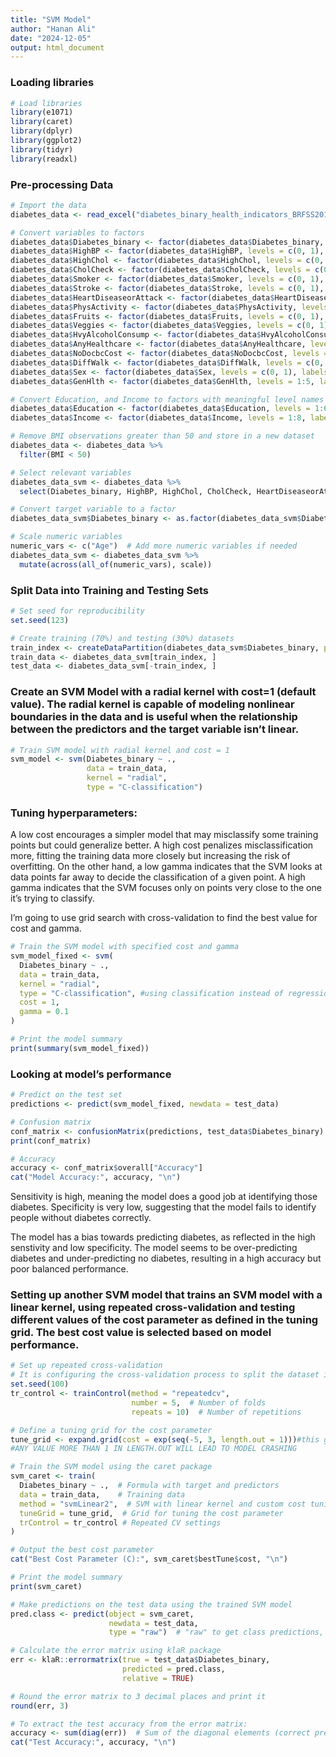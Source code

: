 ```yaml
---
title: "SVM Model"
author: "Hanan Ali"
date: "2024-12-05"
output: html_document
---
```


### Loading libraries
```r
# Load libraries
library(e1071)
library(caret)
library(dplyr)
library(ggplot2)
library(tidyr)
library(readxl)
```

### Pre-processing Data 
```r
# Import the data
diabetes_data <- read_excel("diabetes_binary_health_indicators_BRFSS2015.xlsm")

# Convert variables to factors
diabetes_data$Diabetes_binary <- factor(diabetes_data$Diabetes_binary, levels = c(0, 1), labels = c("No Diabetes", "Prediabetes or Diabetes"))
diabetes_data$HighBP <- factor(diabetes_data$HighBP, levels = c(0, 1), labels = c("No", "Yes"))
diabetes_data$HighChol <- factor(diabetes_data$HighChol, levels = c(0, 1), labels = c("No", "Yes"))
diabetes_data$CholCheck <- factor(diabetes_data$CholCheck, levels = c(0, 1), labels = c("No", "Yes"))
diabetes_data$Smoker <- factor(diabetes_data$Smoker, levels = c(0, 1), labels = c("No", "Yes"))
diabetes_data$Stroke <- factor(diabetes_data$Stroke, levels = c(0, 1), labels = c("No", "Yes"))
diabetes_data$HeartDiseaseorAttack <- factor(diabetes_data$HeartDiseaseorAttack, levels = c(0, 1), labels = c("No", "Yes"))
diabetes_data$PhysActivity <- factor(diabetes_data$PhysActivity, levels = c(0, 1), labels = c("No", "Yes"))
diabetes_data$Fruits <- factor(diabetes_data$Fruits, levels = c(0, 1), labels = c("No", "Yes"))
diabetes_data$Veggies <- factor(diabetes_data$Veggies, levels = c(0, 1), labels = c("No", "Yes"))
diabetes_data$HvyAlcoholConsump <- factor(diabetes_data$HvyAlcoholConsump, levels = c(0, 1), labels = c("No", "Yes"))
diabetes_data$AnyHealthcare <- factor(diabetes_data$AnyHealthcare, levels = c(0, 1), labels = c("No", "Yes"))
diabetes_data$NoDocbcCost <- factor(diabetes_data$NoDocbcCost, levels = c(0, 1), labels = c("No", "Yes"))
diabetes_data$DiffWalk <- factor(diabetes_data$DiffWalk, levels = c(0, 1), labels = c("No", "Yes"))
diabetes_data$Sex <- factor(diabetes_data$Sex, levels = c(0, 1), labels = c("Male", "Female"))
diabetes_data$GenHlth <- factor(diabetes_data$GenHlth, levels = 1:5, labels = c("Excellent", "Very Good", "Good", "Fair", "Poor"))

# Convert Education, and Income to factors with meaningful level names
diabetes_data$Education <- factor(diabetes_data$Education, levels = 1:6, labels = c("Never attended school", "Elementary", "Some high school", "High school graduate", "Some college", "College graduate"))
diabetes_data$Income <- factor(diabetes_data$Income, levels = 1:8, labels = c("Less than $10,000", "$10,000-$14,999", "$15,000-$19,999", "$20,000-$24,999", "$25,000-$34,999", "$35,000-$49,999", "$50,000-$74,999", "$75,000 or more"))

# Remove BMI observations greater than 50 and store in a new dataset
diabetes_data <- diabetes_data %>%
  filter(BMI < 50)

# Select relevant variables
diabetes_data_svm <- diabetes_data %>%
  select(Diabetes_binary, HighBP, HighChol, CholCheck, HeartDiseaseorAttack, HvyAlcoholConsump, GenHlth, Sex, Age)

# Convert target variable to a factor
diabetes_data_svm$Diabetes_binary <- as.factor(diabetes_data_svm$Diabetes_binary)

# Scale numeric variables
numeric_vars <- c("Age")  # Add more numeric variables if needed
diabetes_data_svm <- diabetes_data_svm %>%
  mutate(across(all_of(numeric_vars), scale))

```


### Split Data into Training and Testing Sets
```r
# Set seed for reproducibility
set.seed(123)

# Create training (70%) and testing (30%) datasets
train_index <- createDataPartition(diabetes_data_svm$Diabetes_binary, p = 0.7, list = FALSE)
train_data <- diabetes_data_svm[train_index, ]
test_data <- diabetes_data_svm[-train_index, ]
```


### Create an SVM Model with a radial kernel with cost=1 (default value). The radial kernel is capable of modeling nonlinear boundaries in the data and is useful when the relationship between the predictors and the target variable isn't linear.
```r
# Train SVM model with radial kernel and cost = 1
svm_model <- svm(Diabetes_binary ~ ., 
                 data = train_data, 
                 kernel = "radial", 
                 type = "C-classification")
```


### Tuning hyperparameters:
A low cost encourages a simpler model that may misclassify some training points but could generalize better. A high cost penalizes misclassification more, fitting the training data more closely but increasing the risk of overfitting. On the other hand, a low gamma indicates that the SVM looks at data points far away to decide the classification of a given point. A high gamma indicates that the SVM focuses only on points very close to the one it’s trying to classify.

I'm going to use grid search with cross-validation to find the best value for cost and gamma. 
```r
# Train the SVM model with specified cost and gamma
svm_model_fixed <- svm(
  Diabetes_binary ~ ., 
  data = train_data, 
  kernel = "radial", 
  type = "C-classification", #using classification instead of regression because better choice for predicting binary outcomes
  cost = 1, 
  gamma = 0.1
)

# Print the model summary
print(summary(svm_model_fixed))
```


### Looking at model's performance
```r
# Predict on the test set
predictions <- predict(svm_model_fixed, newdata = test_data)

# Confusion matrix
conf_matrix <- confusionMatrix(predictions, test_data$Diabetes_binary)
print(conf_matrix)

# Accuracy
accuracy <- conf_matrix$overall["Accuracy"]
cat("Model Accuracy:", accuracy, "\n")
```
Sensitivity is high, meaning the model does a good job at identifying those diabetes. Specificity is very low, suggesting that the model fails to identify people without diabetes correctly.

The model has a bias towards predicting diabetes, as reflected in the high senstivity and low specificity. The model seems to be over-predicting diabetes and under-predicting no diabetes, resulting in a high accuracy but poor balanced performance.






### Setting up another SVM model that trains an SVM model with a linear kernel, using repeated cross-validation and testing different values of the cost parameter as defined in the tuning grid. The best cost value is selected based on model performance.
```r
# Set up repeated cross-validation
# It is configuring the cross-validation process to split the dataset into folds, train the model on some folds, and test it on others repeatedly. The training and test sets are created within each fold during the cross-validation process.
set.seed(100)
tr_control <- trainControl(method = "repeatedcv", 
                           number = 5,  # Number of folds
                           repeats = 10)  # Number of repetitions

# Define a tuning grid for the cost parameter
tune_grid <- expand.grid(cost = exp(seq(-5, 3, length.out = 1)))#this generates a sequence of 1 value between -5 and 3
#ANY VALUE MORE THAN 1 IN LENGTH.OUT WILL LEAD TO MODEL CRASHING 

# Train the SVM model using the caret package
svm_caret <- train(
  Diabetes_binary ~ .,  # Formula with target and predictors
  data = train_data,    # Training data
  method = "svmLinear2",  # SVM with linear kernel and custom cost tuning
  tuneGrid = tune_grid,  # Grid for tuning the cost parameter
  trControl = tr_control # Repeated CV settings
)

# Output the best cost parameter
cat("Best Cost Parameter (C):", svm_caret$bestTune$cost, "\n")

# Print the model summary
print(svm_caret)
```


```r
# Make predictions on the test data using the trained SVM model
pred.class <- predict(object = svm_caret, 
                      newdata = test_data, 
                      type = "raw")  # "raw" to get class predictions, not probabilities

# Calculate the error matrix using klaR package
err <- klaR::errormatrix(true = test_data$Diabetes_binary, 
                         predicted = pred.class, 
                         relative = TRUE)

# Round the error matrix to 3 decimal places and print it
round(err, 3)

# To extract the test accuracy from the error matrix:
accuracy <- sum(diag(err))  # Sum of the diagonal elements (correct predictions)
cat("Test Accuracy:", accuracy, "\n")

```


